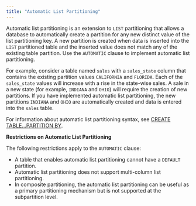 ```yaml
---
title: "Automatic List Partitioning"
---
```


<div id="automatic_list_partitioning" class="registered_link"></div>


Automatic list partitioning is an extension to `LIST` partitioning that allows a database to automatically create a partition for any new distinct value of the list partitioning key. A new partition is created when data is inserted into the `LIST` partitioned table and the inserted value does not match any of the existing table partition. Use the `AUTOMATIC` clause to implement automatic list partitioning.

For example, consider a table named `sales` with a `sales_state` column that contains the existing partition values `CALIFORNIA` and `FLORIDA`. Each of the `sales_state` values will increase with a rise in the state-wise sales. A sale in a new state (for example, `INDIANA` and `OHIO`) will require the creation of new partitions. If you have implemented automatic list partitioning, the new partitions `INDIANA` and `OHIO` are automatically created and data is entered into the `sales` table.

For information about automatic list partitioning syntax, see [CREATE TABLE...PARTITION BY](../04_partitioning_commands_compatible_with_oracle_databases/01_create_table_partition_by/#create_table_partition_by).

**Restrictions on Automatic List Partitioning**

The following restrictions apply to the `AUTOMATIC` clause:

-   A table that enables automatic list partitioning cannot have a `DEFAULT` partition.
-   Automatic list partitioning does not support multi-column list partitioning.
-   In composite partitioning, the automatic list partitioning can be useful as a primary partitioning mechanism but is not supported at the subpartition level.
